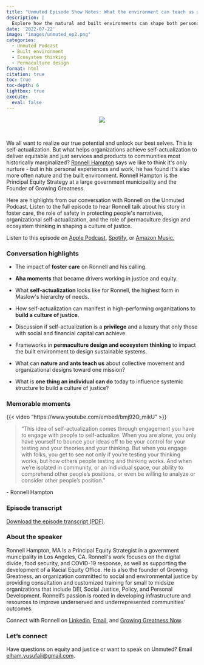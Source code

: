 ```yaml
---
title: "Unmuted Episode Show Notes: What the environment can teach us about self-actualization"
description: |
  Explore how the natural and built environments can shape both personal and organizational self-actualization. Join Ronnell Hampton as he shares his journey and insights on fostering justice through permaculture design, ecosystem thinking, and the power of community engagement. Listen now on Apple Podcasts, Spotify, or Amazon Music.
date: '2022-07-22'
image: "images/unmuted_ep2.png"
categories:
  - Unmuted Podcast
  - Built environment
  - Ecosystem thinking
  - Permaculture design
format: html
citation: true
toc: true
toc-depth: 6
lightbox: true
execute:
  eval: false
---
```


<center>![](images/unmuted_ep2.png)</center>

<br>

We all want to realize our true potential and unlock our best selves. This is self-actualization. But what helps organizations achieve self-actualization to deliver equitable and just services and products to communities most historically marginalized? [[Ronnell Hampton]{.underline}](https://www.linkedin.com/in/ronnell-hampton8830) says we like to think it\'s only nurture - but in his personal experiences and work, he has found it\'s also more often nature and the built environment. Ronnell Hampton is the Principal Equity Strategy at a large government municipality and the Founder of Growing Greatness.

Here are highlights from our conversation with Ronnell on the Unmuted Podcast. Listen to the full episode to hear Ronnell talk about his story in foster care, the role of safety in protecting people\'s narratives, organizational self-actualization, and the role of permaculture design and ecosystem thinking in shaping a culture of justice.

Listen to this episode on [[Apple Podcast]{.underline}](https://apple.co/3zGHLZ7), [[Spotify]{.underline}](https://spoti.fi/3xXa4RP), or [[Amazon Music]{.underline}](https://music.amazon.com/podcasts/46744d66-475b-4238-8ba5-bee12f995ef9)[.]{.underline}

### Conversation highlights

-   The impact of **foster care** on Ronnell and his calling.

-   **Aha moments** that became drivers working in justice and equity.

-   What **self-actualization** looks like for Ronnell, the highest form in Maslow\'s hierarchy of needs.

-   How self-actualization can manifest in high-performing organizations to **build a culture of justice**.

-   Discussion if self-actualization is a **privilege** and a luxury that only those with social and financial capital can achieve.

-   Frameworks in **permaculture design and ecosystem thinking** to impact the built environment to design sustainable systems.

-   What can **nature and ants teach us** about collective movement and organizational designs toward one mission?

-   What is **one thing an individual can do** today to influence systemic structure to build a culture of justice?

### Memorable moments

{{< video "https://www.youtube.com/embed/bmj92O_mikU" >}}

> "This idea of self-actualization comes through engagement you have to engage with people to self-actualize. When you are alone, you only have yourself to bounce your ideas off to be your control for your testing and your theories and your thinking. But when you engage with folks, you get to see not only if you're testing your thinking works, but how others people testing and thinking works. And when we're isolated in community, or an individual space, our ability to comprehend other people's positions, or even be willing to analyze or consider other people's position."

\- Ronnell Hampton

### Episode transcript

[Download the episode transcript (PDF)](images/unmuted_ep2_transcript.pdf).

### About the speaker

Ronnell Hampton, MA Is a Principal Equity Strategist in a government municipality in Los Angeles, CA. Ronnell\'s work focuses on the digital divide, food security, and COVID-19 response, as well as supporting the development of a Racial Equity Office. He is also the founder of Growing Greatness, an organization committed to social and environmental justice by providing consultation and customized training for small to midsize organizations that include DEI, Social Justice, Policy, and Personal Development. Ronnell's passion is rooted in developing infrastructure and resources to improve underserved and underrepresented communities' outcomes.

Connect with Ronnell on [[Linkedin]{.underline}](https://www.linkedin.com/in/ronnell-hampton8830), [[Email]{.underline}](mailto:growinggreatnessnow@gmail.com), and [[Growing Greatness Now]{.underline}](https://www.growinggreatnessnow.com/).

### Let's connect

Have questions on equity and justice or want to speak on Unmuted? Email [elham.yusufali\@gmail.com](mailto:elham.yusufali@gmail.com).
